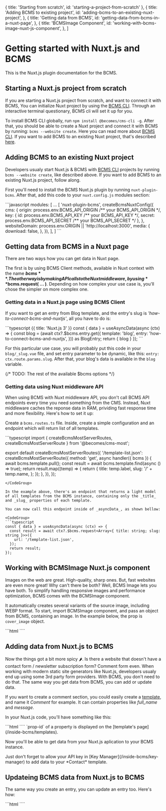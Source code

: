   { title: 'Starting from scratch', id: 'starting-a-project-from-scratch' },
  {
    title: 'Adding BCMS to existing project',
    id: 'adding-bcms-to-an-existing-nuxt-project',
  },
  {
    title: 'Getting data from BCMS',
    id: 'getting-data-from-bcms-in-a-nuxt-page',
  },
  {
    title: 'BCMSImage Component',
    id: 'working-with-bcms-image-nuxt-js-component',
  },
]

# Getting started with Nuxt.js and BCMS

This is the Nuxt.js plugin documentation for the BCMS.

## Starting a Nuxt.js project from scratch

If you are starting a Nuxt.js project from scratch, and want to connect it with BCMS, You can initialize Nuxt project by using the [BCMS CLI](/cli).
Through an interactive terminal questionary, BCMS cli will set it up for you.

To install BCMS CLI globally, run `npm install @becomes/cms-cli -g`. After that, you should be able to create a Nuxt project and connect it with BCMS by running: `bcms --website create`. Here you can read more about [BCMS CLI](/cli). If you want to add BCMS to an existing Nuxt project, that's described [here]().

## Adding BCMS to an existing Nuxt project

Developers usualy start Nuxt.js & BCMS with [BCMS CLI](/cli) projects by running `bcms --website create`, like described above. If you want to add BCMS to an existing Nuxt.js project, follow along.

First you'll need to install the BCMS Nuxt.js plugin by running `nuxt-plugin-bcms`. After that, add this code to your `nuxt.config.js` modules section:

<CodeGroup>
```javascript
modules: [
  ...
  [
    'nuxt-plugin-bcms',
    createBcmsNuxtConfig({
      cms: {
        origin: process.env.BCMS_API_ORIGIN /** your BCMS_API_ORIGIN */,
        key: {
          id:  process.env.BCMS_API_KEY /** your BCMS_API_KEY */,
          secret:  process.env.BCMS_API_SECRET /** your BCMS_API_SECRET */
        },
      },
      websiteDomain: process.env.ORIGIN || 'http://localhost:3000',
      media: {
        download: false,
      },
    }),
  ],
]
```
</CodeGroup>

## Getting data from BCMS in a Nuxt page

There are two ways how you can get data in Nuxt page.

The first is by using BCMS Client methods, available in Nuxt context with the name **$bcms**. The other way is by making API calls to the Nuxt middleware, by using **$bcms.request( ... )**. Depending on how complex your use case is, you'll chose the simpler on more complex one.

### Getting data in a Nuxt.js page using BCMS Client

If you want to get an entry from Blog template, and the entry's slug is _'how-to-connect-bcms-and-nuxtjs'_, all you have to do is:

<CodeGroup>
  ```typescript {{ title: 'Nuxt.js 3' }}
  const { data } = useAsyncData(async (ctx) => {
    const blog = (await ctx?.$bcms.entry.get({
      template: 'blog',
      entry: 'how-to-connect-bcms-and-nuxtjs',
    })) as BlogEntry;
    return { blog }
  });
  ```
</CodeGroup>

For this particular use case, you will probably put this code in your `blog/_slug.vue` file, and set entry parameter to be dynamic, like this: `entry: ctx.route.params.slug`. After that, your blog's data is available in the `blog` variable.

{/* TODO: The rest of the available $bcms options */}

### Getting data using Nuxt middleware API

When using BCMS with Nuxt middleware API, you don't call BCMS API endpoints every time you need something from the CMS. Instead, Nuxt middleware caches the reponse data in RAM, prividing fast response time and more flexibility. Here's how to set it up:

Create a `bcms.routes.ts` file. Inside, create a simple configuration and an endpoint which will return list of all templates.

<CodeGroup>
  ```typescript
import { createBcmsMostServerRoutes, createBcmsMostServerRoute } from '@becomes/cms-most';

export default createBcmsMostServerRoutes({
    '/template-list.json': createBcmsMostServerRoute({
      method: 'get',
      async handler({ bcms }) {
        await bcms.template.pull();
        const result = await bcms.template.find(async () => true);
        return result.map((temp) => {
          return {
            title: temp.label,
            slug: '/' + temp.name,
          };
        });
      },
    }),
});
````
</CodeGroup>

In the example above, there's an endpoint that returns a light model of all templates from the BCMS instance, containing only the _title_ and _slug_ properties of each template.

You can now call this endpoint inside of _asyncData_, as shown bellow:

<CodeGroup>
```typescript
const { data } = useAsyncData(async (ctx) => {
  const result = await ctx?.$bcms.request<Array<{ title: string; slug: string }>>({
    url: '/template-list.json',
  });
  return result;
});
````

</CodeGroup>

## Working with BCMSImage Nuxt.js component

Images on the web are great. High-quality, sharp ones. But, fast websites are even more great! Why can't there be both? Well, BCMS Image lets you have both. To simplify handling responsive images and performance optimization, BCMS comes with the BCMSImage component.

It automatically creates several variants of the source image, including WEBP format. To start, import BCMSImage component, and pass an object from BCMS, containing an image. In the example below, the prop is `cover_image` object.

<CodeGroup>
```html
<template>
  ...
  <BCMSImage :media="blog.meta.en.cover_image" />
</template>
<script lang="ts">
  import BCMSImage from 'nuxt-plugin-bcms/components/image.vue';
  export default Vue.extend({
    components: {
      BCMSImage,
    },
  });
</script>
````
</CodeGroup>

## Adding data from Nuxt.js to BCMS

Now the things got a bit more spicy 🌶️. Is there a website that doesn't have a contact form / newsletter subscription form? Comment form even. When working with modern static site generators like Nuxt.js, developers usualy end up using some 3rd party form providers. With BCMS, you don't need to do that. The same way you get data from BCMS, you can add or update data.

If you want to create a comment section, you could easily create a [template](/inside-bcms/templates), and name it *Comment* for example. It can contain properties like *full_name* and *message*.

In your Nuxt.js code, you'll have something like this:

<CodeGroup>
```html
<template>
  <form @submit="handleSubmit()">
    <label>
      <span>Your name</span>
      <input type="text" v-model="full_name" />
    </label>
    <label>
      <span>Your message</span>
      <textarea v-model="message"></textarea>
    </label>
  </form>
</template>
<script lang="ts">
  export default Vue.extend({
    data: {
      return {
        full_name: '',
        message: '',
      }
    },
    methods: {
      async handleSubmit() {
      const bcms = this.$bcms as BCMSNuxtPlugin;
      const date = new Date();
      await bcms.entry.create({
        templateId: '1234567', /** Your template ID */
        meta: [
          {
            lng: 'en',
            props: [
              {
                id: 'title-prop-id', /** Your title prop ID */
                data: [`Comment from ${date.toDateString()}`],
              },
              {
                id: 'slug-prop-id', /** Your slug prop ID */
                data: ['anthony-hopkins-comment'],
              },
              {
                id: 'full_name-prop-id', /** Your full_name prop ID */
                data: [this.full_name]
              },
               {
                id: 'message-prop-id', /** Your message prop ID */
                data: [this.message]
              }
            ],
          },
        ],
        content: [
          {
            lng: 'en',
            nodes: [
              // ProseMirror nodes
            ],
            plainText: '',
          },
        ],
      });
    },
    }
  });
</script>
````
</CodeGroup>

<Note>
  `prop-id` of a property is displayed on the [template's page](/inside-bcms/templates).
</Note>

Now you'll be able to get data from your Nuxt.js aplication to your BCMS instance.

<Note>
Just don't forget to allow your API key in [Key Manager](/inside-bcms/key-manager) to add data to your *Contact* template.
</Note>

## Updateing BCMS data from Nuxt.js to BCMS

The same way you create an entry, you can update an entry too. Here's how:

<CodeGroup>
```html
<script lang="ts">
  export default Vue.extend({
    methods: {
      async handleUpdate() {
        const bcms = this.$bcms as BCMSNuxtPlugin;
        const date = new Date();
        await bcms.entry.update({
          _id: '7654321', /** Your entry ID */
          templateId: '1234567', /** Your template ID */
          meta: [
            {
              lng: 'en',
              props: [
                {
                  id: 'title-prop-id', /** Your title prop ID */
                  data: [`Comment from ${date.toDateString()}`],
                },
                {
                  id: 'slug-prop-id', /** Your slug prop ID */
                  data: ['anthony-hopkins-comment'],
                },
                {
                  id: 'full_name-prop-id', /** Your full_name prop ID */
                  data: 'Anthony Hopkins'
                },
                {
                  id: 'message-prop-id', /** Your message prop ID */
                  data: 'First, principles, Clarice. Simplicity. Read Marcus Aurelius. Of each particular thing, ask what is it in itself? What is its nature?'
                }
              ],
            },
          ],
          content: [
            {
              lng: 'en',
              nodes: [
                // ProseMirror nodes
              ],
              plainText: '',
            },
          ],
        });
      },
    }
  });
</script>
````
</CodeGroup>
